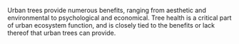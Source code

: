 Urban trees provide numerous benefits, ranging from aesthetic and environmental to psychological and economical. Tree health is a critical part of urban ecosystem function, and is closely tied to the benefits or lack thereof that urban trees can provide.

